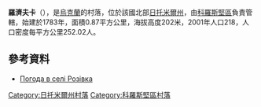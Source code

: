 {{coord|50|49|46|N|28|34|40|E|scale:30000|display=title}}

'''羅濟夫卡'''（{{lang-uk|Розівка}}），是[[烏克蘭|烏克蘭]]的村落，位於該國北部[[日托米爾州|日托米爾州]]，由[[科羅斯堅區|科羅斯堅區]]負責管轄，始建於1783年，面積0.87平方公里，海拔高度202米，2001年人口218，人口密度每平方公里252.02人。

==參考資料==
* [http://weather.in.ua/ua/zhitomirskaja/22570 Погода в селі Розівка] {{Wayback|url=http://weather.in.ua/ua/zhitomirskaja/22570 |date=20111219164514 }}

{{DEFAULTSORT:Розівка}}
[[Category:日托米爾州村落|Category:日托米爾州村落]]
[[Category:科羅斯堅區村落|Category:科羅斯堅區村落]]


{{Zhytomyr-geo-stub}}